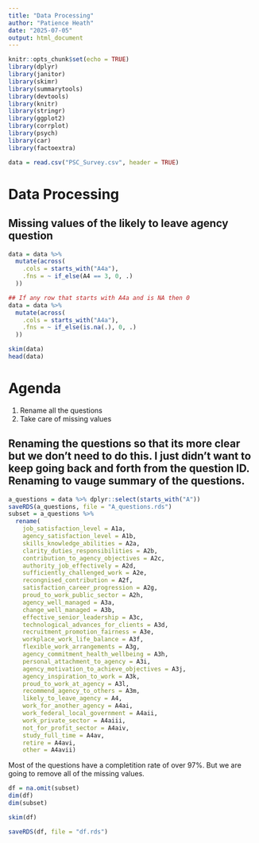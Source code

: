 ```yaml
---
title: "Data Processing"
author: "Patience Heath"
date: "2025-07-05"
output: html_document
---
```


```r
knitr::opts_chunk$set(echo = TRUE)
library(dplyr)
library(janitor)
library(skimr)
library(summarytools)
library(devtools)
library(knitr)
library(stringr)
library(ggplot2)
library(corrplot)
library(psych)
library(car)
library(factoextra)

data = read.csv("PSC_Survey.csv", header = TRUE)
```

# Data Processing

## Missing values of the likely to leave agency question 

```r

data = data %>% 
  mutate(across(
    .cols = starts_with("A4a"),
    .fns = ~ if_else(A4 == 3, 0, .)
  ))

## If any row that starts with A4a and is NA then 0 
data = data %>% 
  mutate(across(
    .cols = starts_with("A4a"),
    .fns = ~ if_else(is.na(.), 0, .)
  ))

skim(data)
head(data)
```

# Agenda

1. Rename all the questions 
2. Take care of missing values 

## Renaming the questions so that its more clear but we don't need to do this. I just didn't want to keep going back and forth from the question ID. Renaming to vauge summary of the questions.


```r
a_questions = data %>% dplyr::select(starts_with("A"))
saveRDS(a_questions, file = "A_questions.rds")
subset = a_questions %>% 
  rename(
    job_satisfaction_level = A1a,
    agency_satisfaction_level = A1b,
    skills_knowledge_abilities = A2a,
    clarity_duties_responsibilities = A2b,
    contribution_to_agency_objectives = A2c,
    authority_job_effectively = A2d, 
    sufficiently_challenged_work = A2e,
    recongnised_contribution = A2f, 
    satisfaction_career_progression = A2g, 
    proud_to_work_public_sector = A2h, 
    agency_well_managed = A3a,
    change_well_managed = A3b,
    effective_senior_leadership = A3c, 
    technological_advances_for_clients = A3d, 
    recruitment_promotion_fairness = A3e, 
    workplace_work_life_balance = A3f, 
    flexible_work_arrangements = A3g, 
    agency_commitment_health_wellbeing = A3h, 
    personal_attachment_to_agency = A3i,
    agency_motivation_to_achieve_objectives = A3j,
    agency_inspiration_to_work = A3k,
    proud_to_work_at_agency = A3l,
    recommend_agency_to_others = A3m,
    likely_to_leave_agency = A4,
    work_for_another_agency = A4ai, 
    work_federal_local_government = A4aii, 
    work_private_sector = A4aiii,
    not_for_profit_sector = A4aiv, 
    study_full_time = A4av,
    retire = A4avi,
    other = A4avii)
```

Most of the questions have a completition rate of over 97%. But we are going to remove all of the missing values. 

```r
df = na.omit(subset)
dim(df)
dim(subset)
```


```r
skim(df)

saveRDS(df, file = "df.rds")
```





